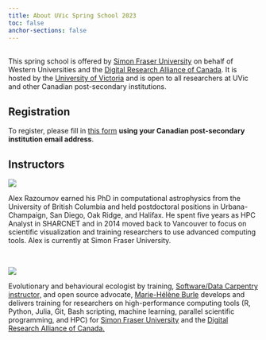 ```yaml
---
title: About UVic Spring School 2023
toc: false
anchor-sections: false
---
```

<br>
This spring school is offered by [Simon Fraser University](https://www.sfu.ca) on behalf of Western Universities and the [Digital Research Alliance of Canada](https://alliancecan.ca). It is hosted by the [University of Victoria](https://www.uvic.ca) and is open to all researchers at UVic and other Canadian post-secondary institutions.

## Registration

To register, please fill in [this form](https://docs.google.com/forms/d/e/1FAIpQLSdopNBUoY1VPkogNxRziXXTZpqHwTcIhunqHFPfR30ST4TKjg/viewform) **using your Canadian post-secondary institution email address**.

## Instructors

:::{layout="[[2, 8], [1], [2, 8]]"}

![](img/alex.jpg)

Alex Razoumov earned his PhD in computational astrophysics from the University of British Columbia and held postdoctoral positions in Urbana-Champaign, San Diego, Oak Ridge, and Halifax. He spent five years as HPC Analyst in SHARCNET and in 2014 moved back to Vancouver to focus on scientific visualization and training researchers to use advanced computing tools. Alex is currently at Simon Fraser University.

<br>

![](img/mh.jpg)

Evolutionary and behavioural ecologist by training, [Software/Data Carpentry instructor,](https://carpentries.org/) and open source advocate, [Marie-Hélène Burle](https://www.sfu.ca/~msb2/) develops and delivers training for researchers on high-performance computing tools (R, Python, Julia, Git, Bash scripting, machine learning, parallel scientific programming, and HPC) for [Simon Fraser University](https://www.sfu.ca/) and the [Digital Research Alliance of Canada.](https://alliancecan.ca/)

:::
